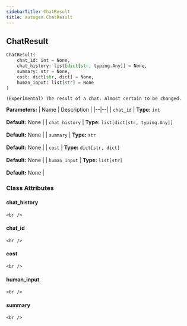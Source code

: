 ```yaml
---
sidebarTitle: ChatResult
title: autogen.ChatResult
---
```

<h2 id="autogen.ChatResult" class="doc doc-heading">
    <code class="doc-symbol doc-symbol-heading doc-symbol-class"></code>
    <span class="doc doc-object-name doc-class-name">ChatResult</span>
    <a href="#autogen.ChatResult" class="headerlink" title="Permanent link"></a>
</h2>

```python
ChatResult(
    chat_id: int = None,
    chat_history: list[dict[str, typing.Any]] = None,
    summary: str = None,
    cost: dict[str, dict] = None,
    human_input: list[str] = None
)
```

    (Experimental) The result of a chat. Almost certain to be changed.

<b>Parameters:</b>
| Name | Description |
|--|--|
| `chat_id` | **Type:** `int`<br/><br/>**Default:** None |
| `chat_history` | **Type:** `list[dict[str, typing.Any]]`<br/><br/>**Default:** None |
| `summary` | **Type:** `str`<br/><br/>**Default:** None |
| `cost` | **Type:** `dict[str, dict]`<br/><br/>**Default:** None |
| `human_input` | **Type:** `list[str]`<br/><br/>**Default:** None |

### Class Attributes

<code class="doc-symbol doc-symbol-heading doc-symbol-attribute"></code>
#### chat_history
<a href="#autogen.ChatResult.chat_history" class="headerlink" title="Permanent link"></a>

    <br />

<code class="doc-symbol doc-symbol-heading doc-symbol-attribute"></code>
#### chat_id
<a href="#autogen.ChatResult.chat_id" class="headerlink" title="Permanent link"></a>

    <br />

<code class="doc-symbol doc-symbol-heading doc-symbol-attribute"></code>
#### cost
<a href="#autogen.ChatResult.cost" class="headerlink" title="Permanent link"></a>

    <br />

<code class="doc-symbol doc-symbol-heading doc-symbol-attribute"></code>
#### human_input
<a href="#autogen.ChatResult.human_input" class="headerlink" title="Permanent link"></a>

    <br />

<code class="doc-symbol doc-symbol-heading doc-symbol-attribute"></code>
#### summary
<a href="#autogen.ChatResult.summary" class="headerlink" title="Permanent link"></a>

    <br />